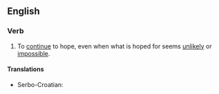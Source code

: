 ==English==

===Verb===
{{head|en|verb|head=[[hope]] [[against]] hope}}

# {{lb|en|idiomatic}} To [[continue]] to hope, even when what is hoped for seems [[unlikely]] or [[impossible]].

====Translations====
{{trans-top|}}
* Serbo-Croatian: {{t|sh|uzaludno se nadati}}
{{trans-mid}}
{{trans-bottom}}